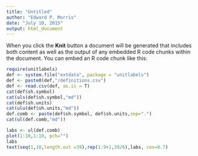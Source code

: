 ```yaml
---
title: "Untitled"
author: "Edward P. Morris"
date: "July 10, 2015"
output: html_document
---
```



When you click the **Knit** button a document will be generated that includes both content as well as the output of any embedded R code chunks within the document. You can embed an R code chunk like this:

```r
require(unitlabels)
def <- system.file("extdata", package = "unitlabels")
def <- paste0(def,"/definitions.csv")
def <- read.csv(def, as.is = T)
cat(def$sh.symbol)
cat(uls(def$sh.symbol,"md"))
cat(def$sh.units)
cat(ulu(def$sh.units,"md"))
def.comb <- paste(def$sh.symbol, def$sh.units,sep=".")
cat(ul(def.comb,"md"))

```

```r
labs <- ul(def.comb)
plot(1:10,1:10, pch="")
labs
text(seq(1,10,length.out =39),rep(1:9+1,39/6),labs, cex=0.7)

```
